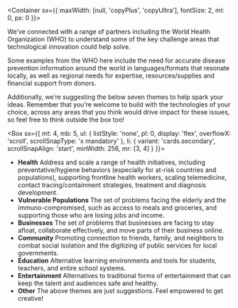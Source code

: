 
<Container sx={{ maxWidth: [null, 'copyPlus', 'copyUltra'], fontSize: 2, ml: 0, px: 0 }}>

We’ve connected with a range of partners including the World Health Organization (WHO) to understand some of the key challenge areas that technological innovation could help solve.

Some examples from the WHO here include the need for accurate disease prevention information around the world in languages/formats that resonate locally, as well as regional needs for expertise, resources/supplies and financial support from donors.

Additionally, we’re suggesting the below seven themes to help spark your ideas. Remember that you’re welcome to build with the technologies of your choice, across any areas that you think would drive impact for these issues, so feel free to think outside the box too!

</Container>

<Box
  sx={{
    mt: 4,
    mb: 5,
    ul: {
      listStyle: 'none',
      pl: 0,
      display: 'flex',
      overflowX: 'scroll',
      scrollSnapType: 'x mandatory'
    },
    li: {
      variant: 'cards.secondary',
      scrollSnapAlign: 'start',
      minWidth: 256,
      mr: [3, 4]
    }
  }}>

- **Health** Address and scale a range of health initiatives, including preventative/hygiene behaviors (especially for at-risk countries and populations), supporting frontline health workers, scaling telemedicine, contact tracing/containment strategies, treatment and diagnosis development.
- **Vulnerable Populations** The set of problems facing the elderly and the immuno-compromised, such as access to meals and groceries, and supporting those who are losing jobs and income.
- **Businesses** The set of problems that businesses are facing to stay afloat, collaborate effectively, and move parts of their business online.
- **Community** Promoting connection to friends, family, and neighbors to combat social isolation and the digitizing of public services for local governments.
- **Education** Alternative learning environments and tools for students, teachers, and entire school systems.
- **Entertainment** Alternatives to traditional forms of entertainment that can keep the talent and audiences safe and healthy.
- **Other** The above themes are just suggestions. Feel empowered to get creative!

</Box>
